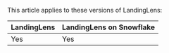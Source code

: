 This article applies to these versions of LandingLens:

| LandingLens | LandingLens on Snowflake                           |
| -------- | ------------------------------------- |
| Yes   | Yes |